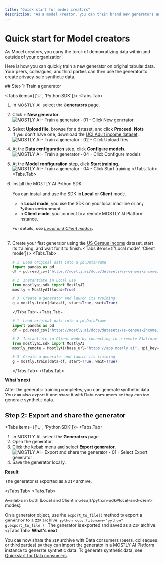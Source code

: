```yaml
---
title: "Quick start for model creators"
description: "As a model creator, you can train brand new generators and AI models on tabular data. You can then share with peers and data consumers in your teams and organization and they can share brand new privacy-safe synthetic data."
---
```



# Quick start for Model creators

As Model creators, you carry the torch of democratizing data within and outside of your organization!

Here is how you can quickly train a new generator on original tabular data. Your peers, colleagues, and third parties can then use the generator to create privacy-safe synthetic data.

<Steps>
## Step 1: Train a generator

<Tabs items={['UI', 'Python SDK']}>
<Tabs.Tab>
1. In MOSTLY AI, select the **Generators** page.
2. Click **+ New generator**.
    <Image 
        src="/docs/docimages/quickstart/model-creators/train-generator-01-click-new-generator.webp" 
        alt="MOSTLY AI - Train a generator - 01 - Click New generator" 
        width={800} 
        height={150}
    />
3. Select **Upload file**, browse for a dataset, and click **Proceed**.
    <CustomCallout>
    **Note**<br />
    If you don't have one, download the [UCI Adult income dataset](/datasets/us-census-income.csv.gz).
    </CustomCallout>
    <Image 
        src="/docs/docimages/quickstart/model-creators/train-generator-02-click-upload-files.webp" 
        alt="MOSTLY AI - Train a generator - 02 - Click Upload files" 
        width={800} 
        height={150}
    />
4. At the **Data configuration** step, click **Configure models**.
    <Image 
        src="/docs/docimages/quickstart/model-creators/train-generator-03-click-configure-models.webp" 
        alt="MOSTLY AI - Train a generator - 04 - Click Configure models" 
        width={800} 
        height={150}
    />
5. At the **Model configuration** step, click **Start training**.
    <Image 
        src="/docs/docimages/quickstart/model-creators/train-generator-04-click-start-training.webp" 
        alt="MOSTLY AI - Train a generator - 04 - Click Start training" 
        width={800} 
        height={150}
    />
</Tabs.Tab>
<Tabs.Tab>
1. Install the MOSTLY AI Python SDK.<br /><br />
    You can install and use the SDK in **Local** or **Client** mode.
    * In **Local mode**, you use the SDK on your local machine or any Python environment.
    * In **Client mode**, you connect to a remote MOSTLY AI Platform instance.
    
    For details, see [_Local and Client modes_](/python-sdk#local-and-client-modes).<br /><br />
2. Create your first generator using the [US Census Income](/datasets#us-census-income-dataset) dataset, start its training, and wait for it to finish.
    <Tabs items={['Local mode', 'Client mode']}>
    <Tabs.Tab>
    ```python copy filename="python" {7}
    # 1. Load original data into a pd.DataFrame
    import pandas as pd
    df = pd.read_csv("https://mostly.ai/docs/datasets/us-census-income.csv.gz")

    # 2. Instantiate in Local use
    from mostlyai.sdk import MostlyAI
    mostly = MostlyAI(local=True)
    
    # 3. Create a generator and launch its training
    g = mostly.train(data=df, start=True, wait=True)
    ```
    </Tabs.Tab>
    <Tabs.Tab>
    ```python copy filename="python" {7}
    # 1. Load original data into a pd.DataFrame
    import pandas as pd
    df = pd.read_csv("https://mostly.ai/docs/datasets/us-census-income.csv.gz")

    # 2. Instantiate in Client mode by connecting to a remote Platform instance
    from mostlyai.sdk import MostlyAI
    mostly_remote = MostlyAI(base_url="https://app.mostly.ai", api_key="INSERT_API_KEY")
    
    # 3. Create a generator and launch its training
    g = mostly.train(data=df, start=True, wait=True)
    ```
    </Tabs.Tab>
    </Tabs>
</Tabs.Tab>
</Tabs>

**What's next**

After the generator training completes, you can generate synthetic data. You can also export it and share it with Data consumers so they can too generate synthetic data.

## Step 2: Export and share the generator
<Tabs items={['UI', 'Python SDK']}>
<Tabs.Tab>
1. In MOSTLY AI, select the **Generators** page.
2. Open the generator.
3. Click the kebab menu and select **Export generator**.
    <Image
        src="/docs/docimages/quickstart/model-creators/export-share-01-kebab-select-export-generator.webp"
        alt="MOSTLY AI - Export and share the generator - 01 - Select Export generator"
        width={800}
        height={150}
    />
4. Save the generator locally.

**Result**

The generator is exported as a `ZIP` archive.

</Tabs.Tab>
<Tabs.Tab>

<CustomCallout type="API">
Available in both [Local and Client modes](/python-sdk#local-and-client-modes).
</CustomCallout>

On a generator object, use the `export_to_file()` method to export a generator to a `ZIP` archive.
    ```python copy filename="python"
    g.export_to_file()
    ```
    The generator is exported and saved as a `ZIP` archive.
</Tabs.Tab>
</Tabs>
**What's next**

You can now share the `ZIP` archive with Data consumers (peers, colleagues, or third parties) so they can import the generator in a MOSTLY AI Platform instance to generate synthetic data.
</Steps>
To generate synthetic data, see [Quickstart for Data consumers](data-consumers).
